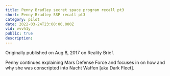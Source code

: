 ```yaml
---
title: Penny Bradley secret space program recall pt3
short: Penny Bradley SSP recall pt3
category: pilot
date: 2022-03-24T23:00:00.000Z
vid: vvvh1y
public: true
description:
---
```

Originally published on Aug 8, 2017 on Reality Brief.

Penny continues explaining Mars Defense Force and focuses in on how and why she was conscripted into Nacht Waffen [aka Dark Fleet].
